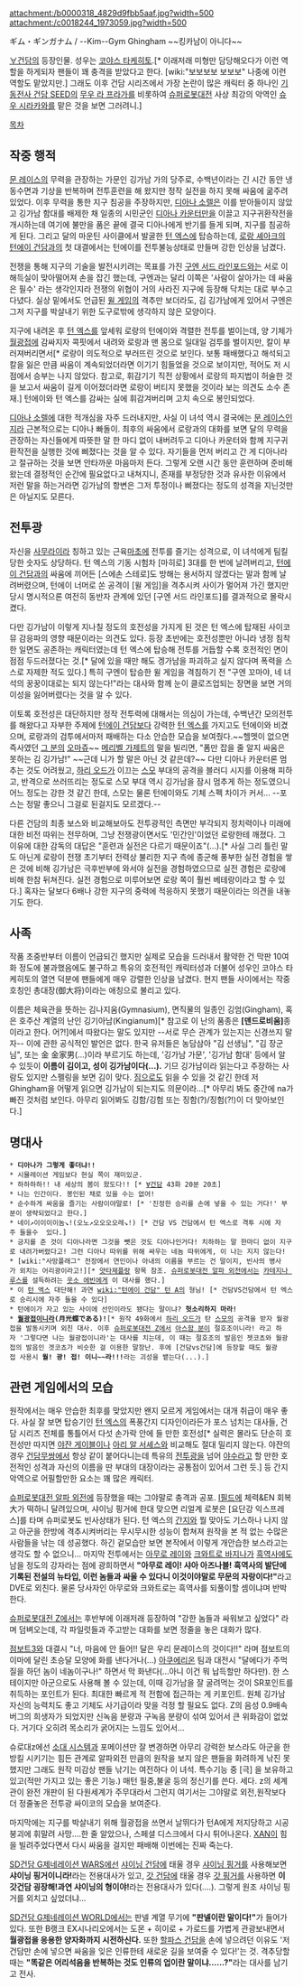 attachment:/b0000318_4829d9fbb5aaf.jpg?width=500
attachment:/c0018244_1973059.jpg?width=500

ギム・ギンガナム / --Kim--Gym Ghingham
~~킹카남이 아니다~~

[[∀건담]]의 등장인물. 성우는 [[코야스 타케히토]].[* 이래저래 미형만 담당해오다가 이런 역할을 하게되자 팬들이 꽤 충격을 받았다고 한다. [wiki:"보보보보 보보보" 나중에 이런 역할도 맡았지만.] 그래도 이후 건담 시리즈에서 가장 논란이 많은 캐릭터 중 하나인 [[기동전사 건담 SEED]]의 [[무우 라 프라가]]를 비롯하여 [[슈퍼로봇대전]] 사상 최강의 악역인 [[슈우 시라카와]]를 맡은 것을 보면 그러려니.]

[[목차]]
== 작중 행적 ==
[[문 레이스]]의 무력을 관장하는 가문인 깅가남 가의 당주로, 수백년이라는 긴 시간 동안 냉동수면과 기상을 반복하며 전투훈련을 해 왔지만 정작 실전을 하지 못해 싸움에 굶주려 있었다. 이후 무력을 통한 지구 침공을 주장하지만, [[디아나 소렐]]은 이를 받아들이지 않았고 깅가남 함대를 배제한 채 일종의 시민군인 [[디아나 카운터]]만을 이끌고 지구귀환작전을 개시하는데 여기에 불만을 품은 끝에 결국 디아나에게 반기를 들게 되며, 지구를 침공하게 된다.
그리고 달의 마운틴 사이클에서 발굴한 [[턴 엑스]]에 탑승하는데, [[로랑 셰아크]]의 [[턴에이 건담]]과의 첫 대결에서는 턴에이를 전투불능상태로 만들며 강한 인상을 남겼다.

전쟁을 통해 지구의 기술을 발전시키려는 목표를 가진 [[구엔 서드 라인포드]]와는 서로 이해득실이 맞아떨어져 손을 잡긴 했는데, 구엔과는 달리 이쪽은 '사람이 살아가는 데 싸움은 필수' 라는 생각인지라 전쟁의 위협이 거의 사라진 지구에 등장해 닥치는 대로 부수고 다녔다. 실상 밑에서도 언급된 [[윌 게임]]의 격추만 보더라도, 김 깅가남에게 있어서 구엔은 그저 지구를 박살내기 위한 도구로밖에 생각하지 않은 모양이다.

지구에 내려온 후 [[턴 엑스]]를 앞세워 로랑의 턴에이와 격렬한 전투를 벌이는데, 양 기체가 [[월광접]]에 감싸지자 콕핏에서 내려와 로랑과 맨 몸으로 일대일 검투를 벌이지만, 칼이 부러져버리면서[* 로랑이 의도적으로 부러뜨린 것으로 보인다. 보통 패배했다고 해석되고 칼을 잃은 만큼 싸움이 계속되었더라면 이기기 힘들었을 것으로 보이지만, 적어도 저 시점에서 승부는 나지 않았다. 참고로, 휘감기기 직전 상황에서 로랑의 파지법이 허술한 것을 보고서 싸움이 길게 이어졌더라면 로랑이 버티지 못했을 것이라 보는 의견도 소수 존재.] 턴에이와 턴 엑스를 감싸는 실에 휘감겨버리며 고치 속으로 봉인되었다.

[[디아나 소렐]]에 대한 적개심을 자주 드러내지만, 사실 이 녀석 역시 결국에는 [[문 레이스]]인지라 근본적으로는 디아나 빠돌이. 최후의 싸움에서 로랑과의 대화를 보면 달의 무력을 관장하는 자신들에게 따뜻한 말 한 마디 없이 내버려두고 디아나 카운터와 함께 지구귀환작전을 실행한 것에 삐졌다는 것을 알 수 있다. 자기들을 먼저 버리고 간 게 디아나라고 절규하는 것을 보면 안타까운 마음마저 든다. 그렇게 오랜 시간 동안 훈련하며 준비해왔는데 결정적인 순간에 필요없다고 내쳐지니, 존재를 부정당한 것과 유사한 이유에서 저런 말을 하는거라면 깅가남의 항변은 그저 투정이나 삐졌다는 정도의 성격을 지닌것만은 아닐지도 모른다.

== 전투광 ==
자신을 [[사무라이]]라 칭하고 있는 근육[[마초]]에 전투를 즐기는 성격으로, 이 녀석에게 팀킬당한 숫자도 상당하다. 턴 엑스의 기동 시험차 [마히로] 3대를 한 번에 날려버리고, [[턴에이 건담]]과의 싸움에 끼어든 [스에손 스테로]도 방해는 용서하지 않겠다는 말과 함께 날려버렸으며, 턴에이 너머로 쏜 공격이 [윌 게임]을 격추시켜 사이가 멀어져 가긴 했지만 당시 명시적으론 여전히 동반자 관계에 있던 [구엔 서드 라인포드]를 결과적으로 몰락시켰다.

다만 깅가남이 이렇게 지나칠 정도의 호전성을 가지게 된 것은 턴 엑스에 탑재된 사이코뮤 감응파의 영향 때문이라는 의견도 있다. 등장 초반에는 호전성뿐만 아니라 냉정 침착한 일면도 공존하는 캐릭터였는데 턴 엑스에 탑승해 전투를 거듭할 수록 호전적인 면이 점점 두드러졌다는 것.[* 달에 있을 때만 해도 겡가남을 파괴하고 싶지 않다며 폭력을 스스로 자제한 적도 있다.] 특히 구엔이 탑승한 윌 게임을 격침하기 전 "구엔 꼬마야, 네 녀석의 꿍꿍이대로는 되지 않는다!"라는 대사와 함께 눈이 클로즈업되는 장면을 보면 거의 이성을 잃어버렸다는 것을 알 수 있다.

이토록 호전성은 대단하지만 정작 전투력에 대해서는 의심이 가는데, 수백년간 모의전투를 해왔다고 자부한 주제에 [[턴에이 건담]]보다 강력한 [[턴 엑스]]를 가지고도 턴에이와 비겼으며, 로랑과의 검투에서마저 패배하는 다소 안습한 모습을 보여줬다.~~헬멧이 없으면 즉사였던 [[샤아 아즈나블|그 분]]의 [[오마쥬]]~~ [[메리벨 가제트]]의 말을 빌리면, "폼만 잡을 줄 알지 싸움은 못하는 김 깅가남!" ~~근데 니가 할 말은 아닌 것 같은데?~~ 다만 디아나 카운터론 멈추는 것도 어려웠고, [[하리 오드]]가 이끄는 [[스모]] 부대의 공격을 블러디 시지를 이용해 피하고, 반격으로 쓰러뜨리는 정도로 스모 부대 역시 깅가남을 잠시 멈추게 하는 정도였으니  어느 정도는 강한 것 같긴 한데, 스모는 물론 턴에이와도 기체 스펙 차이가 커서... --포스는 정말 좋으니 그걸로 된걸지도 모르겠다.--

다른 건담의 최종 보스와 비교해보아도 전투광적인 측면만 부각되지 정치력이나 미래에 대한 비전 따위는 전무하며, 그냥 전쟁광이면서도 '민간인'이었던 로랑한테 깨졌다. 그 이유에 대한 감독의 대답은 "훈련과 실전은 다르기 때문이죠"(...).[* 사실 그리 틀린 말도 아닌게 로랑이 전쟁 초기부터 전력상 불리한 지구 측에 종군해 풍부한 실전 경험을 쌓은 것에 비해 깅가남은 극후반부에 와서야 실전을 경험하였으므로 실전 경험은 로랑에 비해 한참 뒤쳐진다. 실전 경험으로 미루어보면 로랑 쪽이 훨씬 베테랑이라고 할 수 있다.] 혹자는 달보다 6배나 강한 지구의 중력에 적응하지 못했기 때문이라는 의견을 내놓기도 한다.

== 사족 ==
작품 초중반부터 이름이 언급되긴 했지만 실제로 모습을 드러내서 활약한 건 막판 10여 화 정도에 불과했음에도 불구하고 특유의 호전적인 캐릭터성과 더불어 성우인 코야스 타케히토의 열연 덕분에 팬들에게 매우 강렬한 인상을 남겼다. 현지 팬들 사이에서는 작중 호칭인 총대장(御大将)이라는 애칭으로 불리고 있다.

이름은 체육관을 뜻하는 김나지움(Gymnasium), 면직물의 일종인 깅엄(Gingham), 혹은 호주산 계열의 난인 깅기아남(Kingianum)[* 참고로 이 난의 품종은 '''[덴드로비움]'''종이라고 한다. 어?!]에서 따왔다는 말도 있지만 --서로 무슨 관계가 있는지는 신경쓰지 말자-- 이에 관한 공식적인 발언은 없다.
한국 유저들은 농담삼아 "김 선생님", "김 장군님", 또는 金 金家男(...)이라 부르기도 하는데, '깅가남 가문', '깅가남 함대' 등에서 알 수 있듯이 '''이름이 김이고, 성이 깅가남이다(...).''' 기므 깅가남이라 읽는다고 주장하는 사람도 있지만 스펠링을 보면 김이 맞다. [[짐]]으로도 읽을 수 있을 것 같긴 한데 저 Ghingham을 어떻게 읽으면 깅가남이 되는지도 의문이라...[* 아무리 봐도 중간에 na가 빠진 것처럼 보인다. 아무리 읽어봐도 깅함/깅험 또는 징함(?)/징험(?!)이 더 맞아보인다.]

== 명대사 ==
 * '''디아나가 그렇게 좋더냐!!'''
 * 시뮬레이션 게임보다 현실 쪽이 재미있군.
 * 하하하하!! 내 세상의 봄이 왔도다!! [* [[∀건담]] 43화 20분 20초]
 * 나는 인간이다. 봉인된 채로 있을 수는 없어!
 * 순수하게 싸움을 즐기는 사람이야말로! [* '진정한 승리를 손에 넣을 수 있는 거다!' 부분이 생략되었다고 한다.]
 * 네이↗이이이이놈↘!(오노↗오오오오레↘!) [* 건담 VS 건담에서 턴 엑스로 격투 시에 자주 들을수  있다.]
 * 긍지를 준 것이 디아나라면 그것을 뺏은 것도 디아나인거다! 치하하는 말 한마디 없이 지구로 내려가버렸다고! 그런 디아나 따위를 위해 싸우는 네놈 따위에게, 이 나는 지지 않는다!
 * [wiki:"사망플래그" 전장에서 연인이나 아내의 이름을 부르는 건 말이지, 빈사의 병사가 외치는 어리광이라고!][* [[얏타제플랑]] 항목 참조. [[슈퍼로봇대전 알파 외전]]에서는 [[카테지나 루스]]를 설득하려는 [[웃소 에빈]]에게 이 대사를 했다.]
 * 이 [[턴 엑스]] 대단해! 과연 [[wiki:"턴에이 건담" 턴 A]]의 형님! [* 건담VS건담에서 턴 엑스로 승리시에 자주 들을 수 있다]
 * 턴에이가 자고 있는 사이에 선인이라도 됐다는 말이냐? '''헛소리하지 마라!'''
 * '''[[월광접]]이니라(月光蝶である)!'''[* 원작 49화에서 [[하리 오드]]가 탄 [[스모]]의 공격을 받자 월광접을 발동시키며 외친 대사. 이후 [[슈퍼로봇대전 Z]]에서 [[아스함 분]]이 절호조이니라! 라고 하자 '그렇다면 나는 월광접이니라'는 대사를 치는데, 이 때는 절호조의 발음인 젯코쵸와 월광접의 발음인 겟코쵸가 비슷한 걸 이용한 말장난. 후에 [건담vs건담]에 등장할 때도 월광접 사용시 '''월! 광! 접! 이니~~라!!!'''라는 괴성을 뱉는다(...).]

== 관련 게임에서의 모습 ==
원작에서는 매우 안습한 최후를 맞았지만 왠지 모르게 게임에서는 대개 취급이 매우 좋다. 사실 잘 보면 탑승기인 [[턴 엑스]]의 폭풍간지 디자인이라든가 포스 넘치는 대사들, 건담 시리즈 전체를 통틀어서 다섯 손가락 안에 들 만한 호전성[* 실력은 몰라도 단순히 호전성만 따지면 [[야잔 게이블]]이나 [[아리 알 서셰스]]와 비교해도 절대 밀리지 않는다. 야잔의 경우 [[건담무쌍]]에서 항상 같이 붙어다니는데 특유의 [[전투광]]을 넘어 [[야수]]라고 할 만한 호전적인 성격과 자신의 이름을 딴 부대의 대장이라는 공통점이 있어서 그런 듯.] 등 간지 악역으로 어필할만한 요소는 꽤 많은 캐릭터.

[[슈퍼로봇대전 알파 외전]]에 등장했을 때는 그야말로 충격과 공포. [[I필드]]에 체력&EN 회복 大가 떡하니 달려있으며, 샤이닝 핑거에 한대 맞으면 리얼계 로봇은 [요단강 익스프레스]를 타며 슈퍼로봇도 빈사상태가 된다. 턴 엑스의 [[간지]]와 뭘 맞아도 기스하나 나지 않고 아군을 한방에 격추시켜버리는 무시무시한 성능이 합쳐져 원작을 본 적 없는 수많은 사람들을 낚는 데 성공했다. 하긴 겉모습만 보면 본작에서 이렇게 개안습한 보스라고는 생각도 할 수 없으니... 마지막 전투에서는 [[아무로 레이]]와 [[크와트로 바지나]]가 [[흑역사]]에도 남을 정도의 강자라는 점에 광희하면서 '''"아무로 레이! 샤아 아즈나블! 흑역사의 발단에 기록된 전설의 뉴타입, 이런 놈들과 싸울 수 있다니 이것이야말로 무문의 자랑이다!"'''라고 DVE로 외친다. 물론 당사자인 아무로와 크와트로는 흑역사를 되풀이할 셈이냐며 반박한다.

[[슈퍼로봇대전 Z]]에서는 후반부에 이래저래 등장하여 "강한 놈들과 싸워보고 싶었다" 라며 덤벼오는데, 각 파일럿들과 주고받는 대화를 보면 정줄을 놓은 대화가 많다. 

[[점보트3]]와 대결시 "너, 마음에 안 들어!! 달은 우리 문레이스의 것이다!!" 라며 점보트의 이마에 달린 초승달 모양에 화를 낸다거나(...) [[아쿠에리온]] 팀과 대전시 "달에다가 주먹질을 하던 놈이 네놈이구나!" 하면서 막 화낸다(...아니 이건 뭐 납득할만 하다만). 한 스테이지만 아군으로도 사용해 볼 수 있는데, 이때 깅가남을 잘 굴려먹는 것이 SR포인트를 취득하는 포인트가 된다. 최대한 빠르게 적 전함에 접근하는 게 키포인트. 원체 깅가남 자신의 능력치도 좋고 기체도 사기급이라 맞을 걱정 할 필요도 없다. Z의 음성 0.9배속 버그의 희생자가 되었지만 신녹음 분량과 구녹음 분량이 섞여 있어서 큰 위화감이 없었다. 거기다 오히려 목소리가 굵어지는 느낌도 있어서...

슈로대z에선 [[소대 시스템]]과 포메이션만 잘 변경하면 아무리 강력한 보스라도 아군을 한방킬 시키기는 힘든 관계로 알파외전 만큼의 원작을 보지 않은 팬들을 화려하게 낚진 못했지만 그래도 원작 미감상 팬들 낚기는 여전하다 이 녀석. 특수기능 중 [극] 을 보유하고 있고(적만 가지고 있는 좋은 기능.) 매턴 필중,불굴 등의 정신기를 쓴다. 세다. z의 세계관이 완전 개판이 된 다원세계가 주무대라서 그런지 여기서는 그야말로 외전,원작보다 더 정줄놓은 전투광 싸이코의 모습을 보여준다.

마지막에는 지구를 박살내기 위해 월광접을 쓰면서 날뛰다가 턴A에게 저지당하고 시공붕괴에 휘말려 사망....한 줄 알았으나, 스페셜 디스크에서 다시 튀어나온다. [[XAN]]이 힘을 빌려주었다면서 다시 싸움을 걸지만 패배해 이번에는 진짜 죽는다.

[[SD건담 G제네레이션 WARS]]에선 [[샤이닝 건담]]에 태울 경우 [[샤이닝 핑거]]를 사용해보면 '''샤이닝 핑거이니라!'''라는 전용대사가 있고, [[갓 건담]]에 태울 경우 [[갓 핑거]]를 사용하면 '''이 갓건담 굉장해!과연 샤이닝의 형이야!'''라는 전용대사가 있다(....). 그렇게 원조 샤이닝 핑거를 외치고 싶었더냐...

[[SD건담 G제네레이션 WORLD]]에서는 판넬 계열 무기에 '''"판넬이란 말이다!"'''가 들어가 있다.  또한 B랭크 EX시나리오에서는 도몬 + 히이로 + 가로드를 가볍게 관광보내면서 '''월광접을 응용한 양자화까지 시전하신다.''' 또한 [[할파스 건담]]을 손에 넣으려던 이유도 '저 건담만 손에 넣으면 싸움을 잊은 인류한테 새로운 길을 보여줄 수 있다!'는 것. 격추당할 때는 '''"똑같은 어리석음을 반복하는 것도 인류의 업이란 말이냐……?"'''라는 대사를 남기고 전사.
